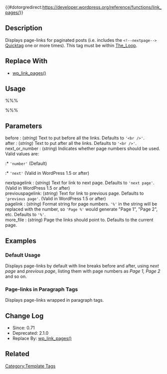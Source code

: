 {{#dotorgredirect:https://developer.wordpress.org/reference/functions/link_pages/}}

{{Languages|
{{en|Function Reference/link_pages}}
{{ja|テンプレートタグ/link_pages}}
}}

{{Deprecated}}
== Description ==

Displays page-links for paginated posts (i.e. includes the <code>&lt;!--nextpage--&gt;</code> [[Write_Post_SubPanel#Quicktags | Quicktag]] one or more times). This tag must be within [[The_Loop]].

== Replace With ==

* [[Template_Tags/wp_link_pages|wp_link_pages()]]

== Usage ==

%%% <?php link_pages( $before, $after, $next_or_number, $nextpagelink, $previouspagelink, $pagelink, $more_file ); ?> %%%

== Parameters ==

; before : (''string'') Text to put before all the links. Defaults to <tt>'&lt;br /&gt;'</tt>.
; after : (''string'') Text to put after all the links. Defaults to <tt>'&lt;br /&gt;'</tt>.
; next_or_number : (''string'') Indicates whether page numbers should be used. Valid values are:
:* <tt>'number'</tt> (Default)
:* <tt>'next'</tt> (Valid in WordPress 1.5 or after)
; nextpagelink : (''string'') Text for link to next page. Defaults to <tt>'next page'</tt>. (Valid in WordPress 1.5 or after)
; previouspagelink: (''string'') Text for link to previous page. Defaults to <tt>'previous page'</tt>. (Valid in WordPress 1.5 or after)
; pagelink : (''string'') Format string for page numbers. <tt>'%'</tt> in the string will be replaced with the number, so <tt>'Page %'</tt> would generate "Page 1", "Page 2", etc. Defaults to <tt>'%'</tt>.
; more_file : (''string'') Page the links should point to. Defaults to the current page.

== Examples ==

===Default Usage===

Displays page-links by default with line breaks before and after, using ''next page'' and ''previous page'', listing them with page numbers as ''Page 1, Page 2'' and so on.

 <?php link_pages(); ?>

===Page-links in Paragraph Tags===

Displays page-links wrapped in paragraph tags.

 <?php link_pages('&lt;p&gt;', '&lt;/p&gt;', 'number', &#39;&#39;, &#39;&#39;, 'page %'); ?>

== Change Log ==

* Since: 0.71
* Deprecated: 2.1.0
* Replace By: [[Template_Tags/wp_link_pages|wp_link_pages()]]

== Related ==

{{Tag Post Tags}}

{{Tag Footer}}

[[Category:Template Tags]]